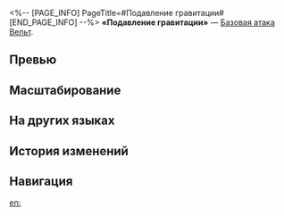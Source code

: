 <%-- [PAGE_INFO]
PageTitle=#Подавление гравитации#
[END_PAGE_INFO] --%>
{{Навык Инфобокс
|Название         = Подавление гравитации
|Изображение      = Навык Подавление гравитации.png
|Персонаж         = Вельт
|Тип              = Базовая атака
|Тэг              = Одиночная атака
|УронСтойк        = 10
|ЭнергияГен       = 20
|Энергия          = 
|Длительность     = 
|Описание         = Наносит выбранному противнику мнимый урон, равный {{Цвет|Выделенный|50%—110%}} от силы атаки Вельта.
|Свойство1        = 
|Масштабирование1 = 
}}
'''«Подавление гравитации»''' — [[Базовая атака]] [[Вельт]].

==Превью==
{{Превью
|Файл = Подавление гравитации Превью
}}

==Масштабирование==
{{Масштабирование навыка
|50%;60%;70%;80%;90%;100%;110%;120%;130%;140%
}}

==На других языках==
{{На других языках
|en   = Gravity Suppression
|zhs  = 重力压制
|zht  = 重力壓制
|ja   = {{Rubi|重力制圧|じゅうりょくせいあつ}}
|ko   = 중력 압박
|es   = Supresión de la gravedad
|fr   = Suppression de la gravité
|ru   = Подавление гравитации
|th   = Gravity Suppression
|vi   = Trọng Lực Áp Chế
|de   = Schwerkraftunterdrückung
|id   = Gravity Suppression
|pt   = Supressão Gravitacional
}}

==История изменений==
{{История изменений|3.5}}

==Навигация==
{{Навык Навбокс|Вельт}}

[[en:]]